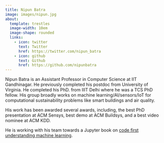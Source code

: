```yaml
---
title: Nipun Batra
image: images/nipun.jpg
about:
  template: trestles
  image-width: 10em
  image-shape: rounded
  links:
    - icon: twitter
      text: Twitter
      href: https://twitter.com/nipun_batra
    - icon: github
      text: Github
      href: https://github.com/nipunbatra
---
```


Nipun Batra is an Assistant Professor in Computer Science at IIT Gandhinagar. He previously completed his postdoc from University of Virginia. He completed his PhD. from IIIT Delhi where he was a TCS PhD fellow. His group broadly works on machine learning/AI/sensors/IoT for computational sustainability problems like smart buildings and air quality.

His work has been awarded several awards, including, the best PhD presentation at ACM Sensys, best demo at ACM Buildsys, and a best video nominee at ACM KDD. 

He is working with his team towards a Jupyter book on [code first understanding machine learning](https://code-first-ml.github.io).

